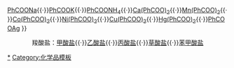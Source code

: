 {{Navbox
|name = 苯甲酸盐
|title = [[苯甲酸盐|苯甲酸盐 PhCOO<sup>-</sup>]]
|group1 = 
|list1 = [[苯甲酸|PhCOOH]]{{·}}[[苯甲酸钠|PhCOONa]]{{·}}[[苯甲酸钾|PhCOOK]]{{·}}[[苯甲酸铵|PhCOONH<sub>4</sub>]]{{·}}[[苯甲酸钙|Ca(PhCOO)<sub>2</sub>]]{{·}}[[苯甲酸锰|Mn(PhCOO)<sub>2</sub>]]{{·}}[[苯甲酸钴|Co(PhCOO)<sub>2</sub>]]{{·}}[[苯甲酸镍|Ni(PhCOO)<sub>2</sub>]]{{·}}[[苯甲酸铜|Cu(PhCOO)<sub>2</sub>]]{{·}}[[苯甲酸汞|Hg(PhCOO)<sub>2</sub>]]{{·}}[[苯甲酸银|PhCOOAg]]
}}<noinclude>
<center>羧酸盐：[[template:甲酸盐|甲酸盐]]{{·}}[[template:乙酸盐|乙酸盐]]{{·}}[[template:丙酸盐|丙酸盐]]{{·}}[[template:草酸盐|草酸盐]]{{·}}[[template:苯甲酸盐|苯甲酸盐]]</center>
[[Category:苯甲酸盐|*]]
[[Category:化学品模板]]
</noinclude>